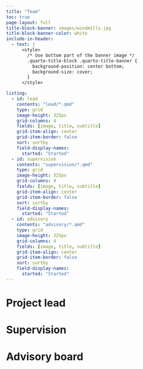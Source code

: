 ```yaml
---
title: "Team"
toc: true
page-layout: full
title-block-banner: images/windmills.jpg
title-block-banner-color: white
include-in-header:
  - text: |
      <style>
        /* Use bottom part of the banner image */
        .quarto-title-block .quarto-title-banner {
          background-position: center bottom;
          background-size: cover;
        }
      </style>

listing:
  - id: lead
    contents: "lead/*.qmd"
    type: grid
    image-height: 325px
    grid-columns: 4
    fields: [image, title, subtitle]
    grid-item-align: center
    grid-item-border: false
    sort: sortby
    field-display-names: 
      started: "Started"
  - id: supervision
    contents: "supervision/*.qmd"
    type: grid
    image-height: 325px
    grid-columns: 4
    fields: [image, title, subtitle]
    grid-item-align: center
    grid-item-border: false
    sort: sortby
    field-display-names: 
      started: "Started"
  - id: advisory
    contents: "advisory/*.qmd"
    type: grid
    image-height: 325px
    grid-columns: 4
    fields: [image, title, subtitle]
    grid-item-align: center
    grid-item-border: false
    sort: sortby
    field-display-names: 
      started: "Started"
---
```


# Project lead

:::{#lead}
:::

# Supervision

:::{#supervision}
:::

# Advisory board

:::{#advisory}
:::

